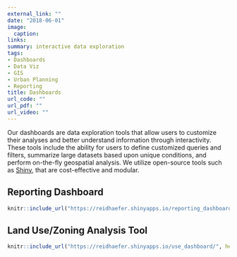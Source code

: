```yaml
---
external_link: ""
date: "2018-06-01"
image:
  caption: 
links:
summary: interactive data exploration
tags:
- Dashboards
- Data Viz
- GIS
- Urban Planning
- Reporting
title: Dashboards
url_code: ""
url_pdf: ""
url_video: ""
---
```


Our dashboards are data exploration tools that allow users to customize their analyses and better understand information through interactivity. These tools include the ability for users to define customized queries and filters, summarize large datasets based upon unique conditions, and perform on-the-fly geospatial analysis. We utilize open-source tools such as [Shiny](https://shiny.rstudio.com/), that are cost-effective and modular.

## Reporting Dashboard

```r
knitr::include_url("https://reidhaefer.shinyapps.io/reporting_dashboard/", height="800px")
```

## Land Use/Zoning Analysis Tool

```r
knitr::include_url("https://reidhaefer.shinyapps.io/use_dashboard/", height="800px")
```